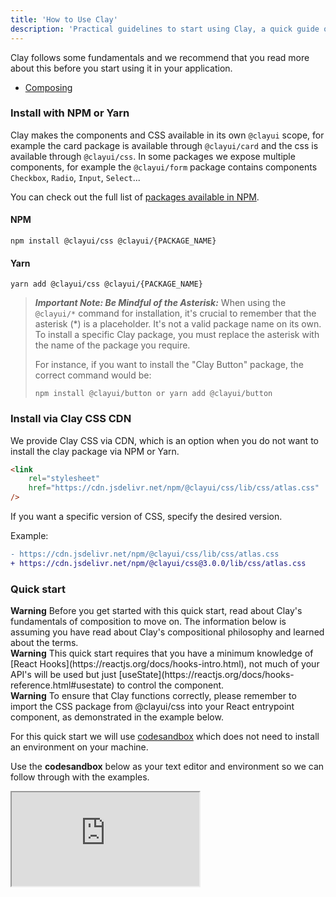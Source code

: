```yaml
---
title: 'How to Use Clay'
description: 'Practical guidelines to start using Clay, a quick guide on how to install components and css to get started.'
---
```


Clay follows some fundamentals and we recommend that you read more about this before you start using it in your application.

-   [Composing](/docs/introduction/composition)

### Install with NPM or Yarn

Clay makes the components and CSS available in its own `@clayui` scope, for example the card package is available through `@clayui/card` and the css is available through `@clayui/css`. In some packages we expose multiple components, for example the `@clayui/form` package contains components `Checkbox`, `Radio`, `Input`, `Select`...

You can check out the full list of [packages available in NPM](https://www.npmjs.com/search?q=%40clayui).

#### NPM

```shell
npm install @clayui/css @clayui/{PACKAGE_NAME}
```

#### Yarn

```shell
yarn add @clayui/css @clayui/{PACKAGE_NAME}
```

> **_Important Note: Be Mindful of the Asterisk:_**
> When using the `@clayui/*` command for installation, it's crucial to remember that the asterisk (\*) is a placeholder. It's not a valid package name on its own. To install a specific Clay package, you must replace the asterisk with the name of the package you require.
>
> For instance, if you want to install the "Clay Button" package, the correct command would be:
>
> ```shell
> npm install @clayui/button or yarn add @clayui/button
> ```

### Install via Clay CSS CDN

We provide Clay CSS via CDN, which is an option when you do not want to install the clay package via NPM or Yarn.

```html
<link
	rel="stylesheet"
	href="https://cdn.jsdelivr.net/npm/@clayui/css/lib/css/atlas.css"
/>
```

If you want a specific version of CSS, specify the desired version.

Example:

```diff
- https://cdn.jsdelivr.net/npm/@clayui/css/lib/css/atlas.css
+ https://cdn.jsdelivr.net/npm/@clayui/css@3.0.0/lib/css/atlas.css
```

### Quick start

<div className="clay-site-alert alert alert-warning">
	<strong className="lead">Warning</strong>
	Before you get started with this quick start, read about Clay's fundamentals
	of composition to move on. The information below is assuming you have read about
	Clay's compositional philosophy and learned about the terms.
</div>

<div className="clay-site-alert alert alert-warning">
	<strong className="lead">Warning</strong>
	This quick start requires that you have a minimum knowledge of [React Hooks](https://reactjs.org/docs/hooks-intro.html),
	not much of your API's will be used but just [useState](https://reactjs.org/docs/hooks-reference.html#usestate)
	to control the component.
</div>

<div className="clay-site-alert alert alert-warning">
	<strong className="lead">Warning</strong>
	To ensure that Clay functions correctly, please remember to import the CSS package
	from @clayui/css into your React entrypoint component, as demonstrated in the
	example below.
</div>

For this quick start we will use [codesandbox](https://codesandbox.io/) which does not need to install an environment on your machine.

Use the **codesandbox** below as your text editor and environment so we can follow through with the examples.

<iframe
	src="https://codesandbox.io/embed/intelligent-resonance-dlpgp?fontsize=14&view=editor"
	title="quick-start-clay"
	allow="geolocation; microphone; camera; midi; vr; accelerometer; gyroscope; payment; ambient-light-sensor; encrypted-media; usb"
	style={{
		width: '100%',
		height: '500px',
		border: 0,
		borderRadius: '4px',
		overflow: 'hidden',
	}}
	sandbox="allow-modals allow-forms allow-popups allow-scripts allow-same-origin"
/>

Let's use the **DropDown** component (`@clayui/drop-down`) and understand how the compositing philosophy works for this component so you can start replicating on other components.

<div className="clay-site-alert alert alert-info">
	<strong className="lead">Info</strong>
	You can check the <a href="/docs/components/drop-down.html" target="_blank">
		ClayDropDown
	</a> package documentation for its API and usage philosophy.
</div>

Before we get started, let's import the main packages that we will use to create a low-level Drop Down with Clay components.

```js
import {ClayCheckbox, ClayRadio} from '@clayui/form';
import ClayButton from '@clayui/button';
import ClayDropDown from '@clayui/drop-down';
```

<div className="clay-site-alert alert alert-info">
	<strong className="lead">Info</strong>
	These packages are installed in the sandbox environment, so feel free to fork
	the environment if you want to test with other Clay components.
</div>

As you learned from [Clay's compositional philosophy](/docs/introduction/composition), we are using a low-level DropDown component, as its essence is a controlled component and for that you need to control DropDown's expand state. Let's use React's [`useState`](https://reactjs.org/docs/hooks-reference.html#usestate) to control the state.

```js
const [expand, setExpand] = useState(false);
```

Soon after we can add the components to see rendered on the screen.

```jsx
<ClayDropDown
	active={expand}
	onActiveChange={setExpand}
	trigger={<ClayButton>{'Click Me'}</ClayButton>}
/>
```

At first we are seeing only ClayButton being rendered with empty DropDown, as it is a low-level component we need to compose DropDown content with other components to see a list of actions or add whatever you want inside.

Try this:

```jsx
<ClayDropDown
	active={expand}
	onActiveChange={setExpand}
	trigger={<ClayButton>{'Click Me'}</ClayButton>}
>
	<h1>Menu</h1>
</ClayDropDown>
```

Now we can compose with other Clay components and add a Checkbox and Radio to the content.

```jsx
<ClayDropDown
	active={expand}
	onActiveChange={setExpand}
	trigger={<ClayButton>{'Click Me'}</ClayButton>}
>
	<ClayDropDown.ItemList>
		<ClayDropDown.Item href="#1">Linkable</ClayDropDown.Item>
		<ClayDropDown.Item>
			<ClayCheckbox checked label="Checkbox" onChange={() => {}} />
		</ClayDropDown.Item>
		<ClayDropDown.Item>
			<ClayRadio checked label="Radio" value="radio" />
		</ClayDropDown.Item>
	</ClayDropDown.ItemList>
</ClayDropDown>
```

Low-level components in Clay allow you to compose and add your own rules, allowing you to achieve your design standards that are tied to Lexicon fundamentals. A team that follows the Lexicon team's predicted behaviors and cases can use the high-level components that help you code faster.

See the same example above being reflected in a high-level component.

```js
import ClayDropDown, {ClayDropDownWithItems} from '@clayui/drop-down';
```

```jsx
<ClayDropDownWithItems
	items={[
		{
			href: '#linkable',
			label: 'linkable',
		},
		{
			checked: true,
			label: 'Checkbox',
			type: 'checkbox',
		},
		{
			label: 'Radio',
			type: 'radio',
			value: 'radio',
		},
	]}
	trigger={<ClayButton>{'Click Me'}</ClayButton>}
/>
```

If you had problems, this is the final sandbox with all the examples described above.

<iframe
	src="https://codesandbox.io/embed/quick-start-clay-23xtz?fontsize=14"
	title="quick-start-clay-finale"
	allow="geolocation; microphone; camera; midi; vr; accelerometer; gyroscope; payment; ambient-light-sensor; encrypted-media; usb"
	style={{
		width: '100%',
		height: '500px',
		border: 0,
		borderRadius: '4px',
		overflow: 'hidden',
	}}
	sandbox="allow-modals allow-forms allow-popups allow-scripts allow-same-origin"
/>
